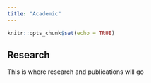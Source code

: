 ```yaml
---
title: "Academic"
---
```


```r
knitr::opts_chunk$set(echo = TRUE)
```
## Research

This is where research and publications will go

